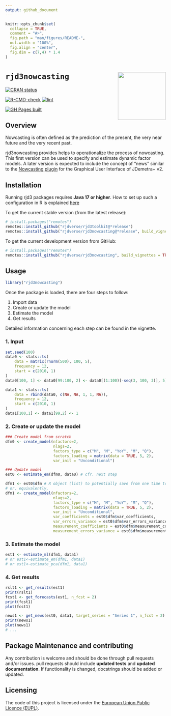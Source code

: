 ```yaml
---
output: github_document
---
```


<!-- README.md is generated from README.Rmd. Please edit that file -->

```r
knitr::opts_chunk$set(
  collapse = TRUE,
  comment = "#>",
  fig.path = "man/figures/README-",
  out.width = "100%", 
  fig.align = "center",
  fig.dim = c(7,4) * 1.4
)
```

# `rjd3nowcasting` <a href="https://rjdverse.github.io/rjd3nowcasting/"><img src="man/figures/logo.png" align="right" height="150" style="float:right; height:150px;"/></a>

<!-- badges: start -->
[![CRAN status](https://www.r-pkg.org/badges/version/rjd3nowcasting)](https://CRAN.R-project.org/package=rjd3nowcasting)

[![R-CMD-check](https://github.com/rjdverse/rjd3nowcasting/actions/workflows/R-CMD-check.yaml/badge.svg)](https://github.com/rjdverse/rjd3nowcasting/actions/workflows/R-CMD-check.yaml)
[![lint](https://github.com/rjdverse/rjd3nowcasting/actions/workflows/lint.yaml/badge.svg)](https://github.com/rjdverse/rjd3nowcasting/actions/workflows/lint.yaml)

[![GH Pages built](https://github.com/rjdverse/rjd3nowcasting/actions/workflows/pkgdown.yaml/badge.svg)](https://github.com/rjdverse/rjd3nowcasting/actions/workflows/pkgdown.yaml)
<!-- badges: end -->


## Overview

Nowcasting is often defined as the prediction of the present, the very near future and the very recent past. 

rjd3nowcasting provides helps to operationalize the process of nowcasting. This first version can be used to specify and estimate dynamic factor models. 
A later version is expected to include the concept of "news" similar to the [Nowcasting plugin](https://github.com/nbbrd/jdemetra-nowcasting/tree/master) 
for the Graphical User Interface of JDemetra+ v2.

## Installation

Running rjd3 packages requires **Java 17 or higher**. How to set up such a configuration in R is explained [here](https://jdemetra-new-documentation.netlify.app/#Rconfig)

To get the current stable version (from the latest release):

```r
# install.packages("remotes")
remotes::install_github("rjdverse/rjd3toolkit@*release")
remotes::install_github("rjdverse/rjd3nowcasting@*release", build_vignettes = TRUE)
```

To get the current development version from GitHub:

```r
# install.packages("remotes")
remotes::install_github("rjdverse/rjd3nowcasting", build_vignettes = TRUE)
```


## Usage

``` r
library("rjd3nowcasting")
```

Once the package is loaded, there are four steps to follow:

1. Import data 
2. Create or update the model 
3. Estimate the model 
4. Get results

Detailed information concerning each step can be found in the vignette.
   
### 1. Input

``` r
set.seed(100)
data0 <- stats::ts(
    data = matrix(rnorm(500), 100, 5), 
    frequency = 12, 
    start = c(2010, 1)
)
data0[100, 1] <- data0[99:100, 2] <- data0[(1:100)[-seq(3, 100, 3)], 5] <- NA

data1 <- stats::ts(
    data = rbind(data0, c(NA, NA, 1, 1, NA)), 
    frequency = 12, 
    start = c(2010, 1)
)
data1[100,1] <- data1[99,2] <- 1
```

### 2. Create or update the model

``` r
### Create model from scratch
dfm0 <- create_model(nfactors=2,
                     nlags=2,
                     factors_type = c("M", "M", "YoY", "M", "Q"),
                     factors_loading = matrix(data = TRUE, 5, 2),
                     var_init = "Unconditional")

### Update model
est0 <- estimate_em(dfm0, data0) # cfr. next step

dfm1 <- est0$dfm # R object (list) to potentially save from one time to another  
# or, equivalently,
dfm1 <- create_model(nfactors=2,
                     nlags=2,
                     factors_type = c("M", "M", "YoY", "M", "Q"),
                     factors_loading = matrix(data = TRUE, 5, 2),
                     var_init = "Unconditional",
                     var_coefficients = est0$dfm$var_coefficients,
                     var_errors_variance = est0$dfm$var_errors_variance,
                     measurement_coefficients = est0$dfm$measurement_coefficients,
                     measurement_errors_variance = est0$dfm$measurement_errors_variance)
```

### 3. Estimate the model

``` r
est1 <- estimate_ml(dfm1, data1)
# or est1<-estimate_em(dfm1, data1)
# or est1<-estimate_pca(dfm1, data1)
```

### 4. Get results

``` r
rslt1 <- get_results(est1)
print(rslt1)
fcst1 <- get_forecasts(est1, n_fcst = 2)
print(fcst1)
plot(fcst1)

news1 <- get_news(est0, data1, target_series = "Series 1", n_fcst = 2)
print(news1)
plot(news1)
# ...
```

## Package Maintenance and contributing

Any contribution is welcome and should be done through pull requests and/or issues.
pull requests should include **updated tests** and **updated documentation**. If functionality is changed, docstrings should be added or updated.


## Licensing

The code of this project is licensed under the [European Union Public Licence (EUPL)](https://joinup.ec.europa.eu/collection/eupl/eupl-text-eupl-12).
